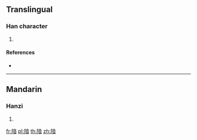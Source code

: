 {{character info/new}}
==Translingual==

===Han character===
{{Han char|rn=170|rad=阜|as=09|sn=12|four=|canj=NLYTA}}

# {{defn|Han|sort=阜09}}

====References====
* {{Han ref|kx=1357.060|dkj=41752|dj=1861.060|hdz=64148.080|uh=968C|ud=38540}}

----

==Mandarin==

===Hanzi===
{{cmn-hanzi|pin=[[ǎn]] ([[an3]]), [[yìn]] ([[yin4]])|wg=an<sup>3</sup>, yin<sup>4</sup>}}

# {{defn|lang=cmn|sort=阜09}}

[[fr:隌]]
[[pl:隌]]
[[th:隌]]
[[zh:隌]]